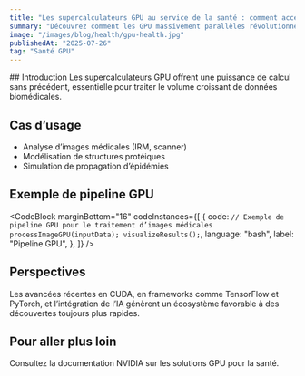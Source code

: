 ---
title: "Les supercalculateurs GPU au service de la santé : comment accélérer la découverte médicale"
summary: "Découvrez comment les GPU massivement parallèles révolutionnent la recherche médicale en accélérant l’analyse de données biologiques et la simulation de modèles complexes."
image: "/images/blog/health/gpu-health.jpg"
publishedAt: "2025-07-26"
tag: "Santé GPU"
---

<RevealFx translateY={4} delay={0.2}>
  <SmartImage
    src="/images/blog/health/gpu-health.jpg"
    alt="GPU Supercalculateurs en santé"
    aspectRatio="16/9"
    radius="l"
  />
</RevealFx>

<RevealFx translateY={4} delay={0.3}>
  ## Introduction
</RevealFx>

<RevealFx translateY={4} delay={0.4}>
    Les supercalculateurs GPU offrent une puissance de calcul sans précédent,
    essentielle pour traiter le volume croissant de données biomédicales.
</RevealFx>

## Cas d’usage

- Analyse d’images médicales (IRM, scanner)
- Modélisation de structures protéiques
- Simulation de propagation d’épidémies

## Exemple de pipeline GPU

<CodeBlock
  marginBottom="16"
  codeInstances={[
    {
      code: `// Exemple de pipeline GPU pour le traitement d’images médicales
processImageGPU(inputData);
visualizeResults();`,
      language: "bash",
      label: "Pipeline GPU",
    },
  ]}
/>

## Perspectives

Les avancées récentes en CUDA, en frameworks comme TensorFlow et PyTorch, et l’intégration de l’IA génèrent un écosystème favorable à des découvertes toujours plus rapides.

## Pour aller plus loin

Consultez la documentation NVIDIA sur les <SmartLink href="https://developer.nvidia.com/healthcare">solutions GPU pour la santé</SmartLink>.
